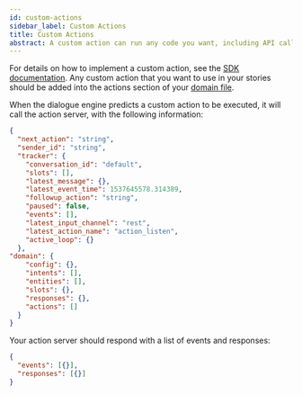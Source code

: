 ```yaml
---
id: custom-actions
sidebar_label: Custom Actions
title: Custom Actions
abstract: A custom action can run any code you want, including API calls, database queries etc. They can turn on the lights, add an event to a calendar, check a user's bank balance, or anything else you can imagine.
---
```


For details on how to implement a custom action, see the [SDK documentation](./running-action-server.mdx).
Any custom action that you want to use in your stories should be added into the
actions section of your [domain file](./domain.mdx).


When the dialogue engine predicts a custom action to be executed, it will call
the action server, with the following information:

<!-- TODO: check that the below response format is actually up to date -->

```json
{
  "next_action": "string",
  "sender_id": "string",
  "tracker": {
    "conversation_id": "default",
    "slots": [],
    "latest_message": {},
    "latest_event_time": 1537645578.314389,
    "followup_action": "string",
    "paused": false,
    "events": [],
    "latest_input_channel": "rest",
    "latest_action_name": "action_listen",
    "active_loop": {}
  },
"domain": {
    "config": {},
    "intents": [],
    "entities": [],
    "slots": {},
    "responses": {},
    "actions": []
  }
}
```

Your action server should respond with a list of events and responses:

```json
{
  "events": [{}],
  "responses": [{}]
}
```
